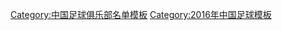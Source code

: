 {{Football squad with groups
|name=2016年中超分类名单上海上港
|bgcolor=#FF0000
|bordercolor=#B00000
|textcolor=#FFFFFF
|title=[[上海上港集团足球俱乐部|<span style="color:#FFFFFF">上海上港</span>]] — [[2016年中国足球超级联赛|<span style="color:#FFFFFF">2016年</span>]][[中国足球超级联赛|<span style="color:#FFFFFF">中超联赛季军</span>]]
|group1=全年参赛球员
|list1=<div>
{{Football squad2 player|no=1|name=[[颜骏凌]]}}
{{Football squad2 player|no=2|name=[[张卫 (1993年3月)|张卫]]}}
{{Football squad2 player|no=4|name=[[王燊超]]}}
{{Football squad2 player|no=5|name=[[汪佳捷]]}}
{{Football squad2 player|no=6|name=[[蔡慧康]]}}
{{Football squad2 player|no=7|name=[[武磊]]}}
{{Football squad2 player|no=9|name={{flagicon|BRA}} [[艾克森|-{zh-hans:埃尔克森;zh-hk:艾傑臣;zh-tw:艾克森;}-]]}}
{{Football squad2 player|no=10|name={{flagicon|ARG}} [[达里奥·孔卡|-{zh-hans:孔卡;zh-hk:干卡}-]]}}
{{Football squad2 player|no=11|name=[[吕文君]]}}
{{Football squad2 player|no=12|name=[[李浩文]]}}
{{Football squad2 player|no=14|name={{flagicon|KOR}} [[金周荣]]}}
{{Football squad2 player|no=15|name=[[林创益]]}}
{{Football squad2 player|no=17|name={{flagicon|CIV}} [[让·埃夫拉·夸西|-{zh-hans:埃弗拉;zh-hk:高亞斯}-]]}}
{{Football squad2 player|no=18|name=[[张一 (足球运动员)|张一]]}}
{{Football squad2 player|no=19|name=[[杨世元]]}}
{{Football squad2 player|no=21|name=[[于海 (足球运动员)|于海]]}}
{{Football squad2 player|no=22|name=[[孙乐]]}}
{{Football squad2 player|no=23|name=[[傅欢]]}}
{{Football squad2 player|no=26|name=[[胡靖航]]}}
{{Football squad2 player|no=27|name=[[石柯 (足球运动员)|石柯]]}}
{{Football squad2 player|no=28|name=[[贺惯]]}}
{{Football squad2 player|no=29|name={{le|郑致云|Zheng Zhiyun (footballer)}}}}
{{Football squad2 player|no=31|name=[[孙峻岗]]}}
{{Football squad2 player|no=32|name=[[孙祥]][[File:Captain sports.svg|15px]]}}
{{Football squad2 player|no=35|name=[[施晓东]]}}
</div>
|group2=夏季转入球员
|list2=<div>
{{Football squad2 player|no=8|name={{flagicon|BRA}} [[浩克 (足球运动员)|-{zh-hans:胡尔克;zh-hk:侯克}-]]}}
{{Football squad2 player|no=43|name=[[俞豪]]}}
{{Football squad2 player|no=52|name=[[魏震 (足球运动员)|魏震]]}}
{{Football squad2 player|no=55|name=[[杨帆 (足球运动员)|杨帆]]}}
{{Football squad2 player|no=59|name=[[高志杰 (足球运动员)|高志杰]]}}
</div>
|group3=夏季转出球员
|list3=<div>
{{Football squad2 player|no=3|name={{flagicon|GHA}} [[阿萨莫阿·吉安|-{zh-hans:吉安;zh-hk:基恩}-]]}}
{{Football squad2 player|no=13|name=[[朱峥嵘]]}}
{{Football squad2 player|no=20|name=[[王佳玉]]}}
{{Football squad2 player|no=25|name=[[朱征宇]]}}
{{Football squad2 player|no=33|name=[[杨博宇]]}}
</div>
|group4=主教练
|list4={{flagicon|SWE}} [[斯文·約蘭·艾歷臣|-{zh-hans:埃里克森;zh-hk:艾歷臣}-]]
}}
<noinclude>
{{DEFAULTSORT:Shanghai East Asia F.C. Squad 2016}}
[[Category:中国足球俱乐部名单模板]]
[[Category:2016年中国足球模板]]
</noinclude>